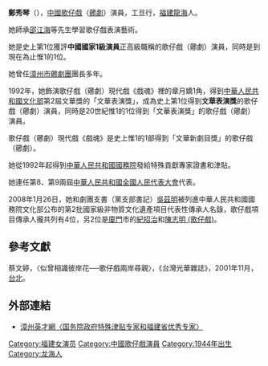 '''鄭秀琴'''（{{bd|1944年||2019年||catIdx=Z鄭}}），[[中國|中國]][[歌仔戲|歌仔戲]]（[[薌劇|薌劇]]）演員，工旦行，[[福建|福建]][[龍海|龍海]]人。

她師承[[邵江海|邵江海]]等先生學習歌仔戲表演藝術。

她是史上第1位獲評'''中國國家1級演員'''正高級職稱的歌仔戲（薌劇）演員，同時是到現在為止惟1的1位。

她曾任[[漳州市薌劇團|漳州市薌劇團]]團長多年。

1992年，她飾演歌仔戲（薌劇）現代戲《戲魂》裡的章月嬌1角，得到[[中華人民共和國文化部|中華人民共和國文化部]]第2屆文華獎的「文華表演獎」，成為史上第1位得到'''文華表演獎'''的歌仔戲（薌劇）演員，同時是20世紀惟1的1位得到「文華表演獎」的歌仔戲（薌劇）演員。

歌仔戲（薌劇）現代戲《戲魂》是史上惟1的1部得到「文華新劇目獎」的歌仔戲（薌劇）。

她從1992年起得到[[中華人民共和國國務院|中華人民共和國國務院]]發給特殊貢獻專家證書和津貼。

她連任第8、第9兩屆[[中華人民共和國|中華人民共和國]][[全國人民代表大會|全國人民代表大會]]代表。

2008年1月26日，她和劇團支書（黨支部書記）[[吳茲明|吳茲明]]被列進中華人民共和國國務院文化部公布的第2批國家級非物質文化遺產項目代表性傳承人名錄，歌仔戲項目傳承人攏共列有4位，另2位是[[廈門|廈門]]市的[[紀招治|紀招治]]和[[陳志明_(歌仔戲)|陳志明 (歌仔戲)]]。

==參考文獻==
蔡文婷，〈似曾相識彼岸花──歌仔戲兩岸尋親〉，《台灣光華雜誌》，2001年11月，[[台北|台北]]。

==外部連結==
*[https://web.archive.org/web/20060910142945/http://zzycw.com/ycfc_show.php?id=32 漳州英才網〈国务院政府特殊津贴专家和福建省优秀专家〉]


[[Category:福建女演员|Category:福建女演员]]
[[Category:中國歌仔戲演員|Category:中國歌仔戲演員]]
[[Category:1944年出生|Category:1944年出生]]
[[Category:龙海人|Category:龙海人]]